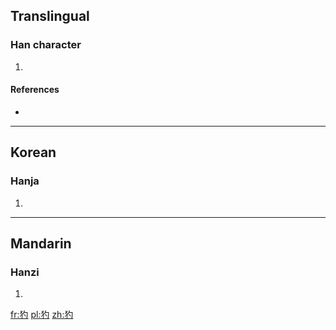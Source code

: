==Translingual==

===Han character===
{{Han char|rn=94|rad=犬|as=03|sn=6|four=|canj=KHPI}}

# {{defn|Han|sort=犬03}}

====References====
* {{Han ref|kx=0706.150|dkj=20249|dj=1119.070|hdz=21333.080|uh=72B3|ud=29363}}

----

==Korean==

===Hanja===
{{ko-hanja|hangeul=작|eumhun=|rv=jak|mr=chak|y=cak}}

# {{defn|lang=ko|sort=犬03}}

----

==Mandarin==

===Hanzi===
{{cmn-hanzi|pin=[[án]] ([[an2]]), [[chuó]] ([[chuo2]]), [[hān]] ([[han1]]), [[jiàn]] ([[jian4]])|wg=an<sup>2</sup>, ch'o<sup>2</sup>, han<sup>1</sup>, chien<sup>4</sup>}}

# {{defn|lang=cmn|sort=犬03}}

[[fr:犳]]
[[pl:犳]]
[[zh:犳]]